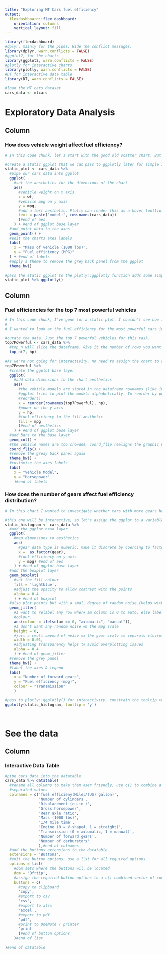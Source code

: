 ```yaml
---
title: "Exploring MT Cars fuel efficiency"
output: 
  flexdashboard::flex_dashboard:
    orientation: columns
    vertical_layout: fill
---
```



```r
library(flexdashboard)
#dplyr, mainly for the pipes. Hide the conflict messages. 
library(dplyr, warn.conflicts = FALSE)
#ggplot2, for the charts
library(ggplot2, warn.conflicts = FALSE)
#plotly for interactive charts
library(plotly, warn.conflicts = FALSE)
#DT for interactive data table
library(DT, warn.conflicts = FALSE)

#load the MT cars dataset
cars_data <- mtcars
```


Exploratory Data Analysis
=========================================================================

Column {data-width=650}
-----------------------------------------------------------------------

### How does vehicle weight affect fuel efficiency?

```r
# In this code chunk, let's start with the good old scatter chart. But we'll make it interactive. I thought it may be interesting to investigate how the weight of a vehicle affects its fuel efficiency.

#create a static ggplot that we can pass to ggplotly later for simple interactivity
static_plot <- cars_data %>%
  #pipe our cars data into ggplot
  ggplot(
    #set the aesthetics for the dimensions of the chart
    aes(
      #vehicle weight on x axis
      x = wt,
      #vehicle mpg on y axis
      y = mpg,
      #add a text aesthetic. Plotly can render this as a hover tooltip. 
      text = paste("model:", row.names(cars_data))
      )#end of aes
    ) + #end of ggplot base layer
  #add point data to the axes
  geom_point() + 
  #edit the charts axes labels
  labs(
    x = "Mass of vehicle (1000 lbs)",
    y = "Fuel efficiency (MPG)"
  ) + #end of labels
  #apply a theme to remove the grey back panel from the ggplot
  theme_bw()
  
#pass the static ggplot to the plotly::ggplotly function adds some simple 'out of the box' interactivity. Note that plotly has its own syntax for building charts, too. This is a bit more rigorous than the method we are using here. 
static_plot %>% ggplotly()

```

Column {data-width=350}
-----------------------------------------------------------------------

### Fuel efficiencies for the top 7 most powerful vehicles

```r

# In this code chunk, I've gone for a static plot. I couldn't see how interactivity would add value here, so it would just be a distraction. 
# 
# I wanted to look at the fuel efficiency for the most powerful cars in the dataset. This time a bar chart of the top 7 powerful cars. I'd like the model names on the x axis & horsepower on the y axis. To colour the bars by mpg, you need to use the fill aesthetic (colour would adjust the bar outlines). 

#curate the data. Just the top 7 powerful vehicles for this task.
top7Powerful <- cars_data %>% 
  #top_n will slice the dataframe. Give it the number of rows you want and the column to rank on
  top_n(7, hp)
  
#As we're not going for interactivity, no need to assign the chart to an object
top7Powerful %>% 
  #create the ggplot base layer
  ggplot(
    #add data dimensions to the chart aesthetics
    aes(
      #the vehicle models are stored in the dataframe rownames (like index in python).
      #ggplot tries to plot the models alphabetically. To reorder by power, use base R's
      #reorder()
      x = reorder(rownames(top7Powerful), hp),
      #power on the y axis
      y = hp,
      #fuel efficiency to the fill aesthetic
      fill = mpg
      )#end of aesthetics
    ) + #end of ggplot base layer
  #add bars to the base layer
  geom_col() +
  #the vehicle names are too crowded, coord_flip realigns the graphic horizontally 
  coord_flip() +
  #remove the greay back panel again
  theme_bw() +
  #customise the axes labels
  labs(
    x = "Vehicle Model",
    y = "Horsepower"
    )#end of labels


```

### How does the number of gears affect fuel efficiency distribution?

```r

# In this chart I wanted to investigate whether cars with more gears had better fuel economy. I wanted to see the distribution of fuel efficiencies for the vehicles. Therefore I've chosen a boxplot. As the dataset is American in origin, there are mostly automatic transmission cars (am == 0). I chose to highlight this in the chart by overlaying the points too, and colouting them based on their transmission type.

#this one will be interactive, so let's assign the ggplot to a variable
static_histogram <- cars_data %>% 
  #add the ggplot base layer
  ggplot(
    #map dimensions to aesthetics
    aes(
      #gear data type is numeric. make it discrete by coercing to factor. 
      x =  as.factor(gear),
      #fuel efficiency on y axis
      y = mpg) #end of aes
    ) + #end of ggplot base layer
  #add the boxplot layer
  geom_boxplot(
    #set the fill colour
    fill = 'lightblue',
    #adjust the opacity to allow contrast with the points
    alpha = 0.4
    ) + #end of boxplot
  #also plot points but with a small degree of random noise.(Helps with overplotting)
  geom_jitter(
    #I want to relabel any row where am column is 0 to auto, else label it manual. Map this to
    #colour.
    aes(colour = ifelse(am == 0, "automatic", "manual")),
    #I don't want any random noise on the mpg scale
    height = 0,
    #just a small amound of noise on the gear scale to separate clustered points
    width = 0.01,
    #adjusting transparency helps to avoid overplotting issues
    alpha = 0.4
    ) + #end of geom_jitter
  #remove the grey panel
  theme_bw() + 
  #label the axes & legend
  labs(
    x = "Number of forward gears",
    y = "Fuel efficiency (mpg)",
    colour = "Transmission"
    )

#pass to plotly::ggplotly() for interactivity, constrain the tooltip to just the y aesthetic
ggplotly(static_histogram, tooltip = 'y')




```

See the data
========================================================================================

Column {data-width=1000}
-----------------------------------------------------------------------

### Interactive Data Table


```r

#pipe cars_data into the datatable
cars_data %>% datatable(
  #rename all columns to make them user friendly, use c() to combine a vector of comma 
  #separated values
  colnames = c('fuel efficieny(Miles/(US) gallon)',
               'Number of cylinders',
               'Displacement (cu.in.)',
               'Gross horsepower',
               'Rear axle ratio',
               'Mass (1000 lbs)',
               '1/4 mile time',
               'Engine (0 = V-shaped, 1 = straight)',
               'Transmission (0 = automatic, 1 = manual)',
               'Number of forward gears',
               'Number of carburetors'
               ),#end of colnames
  #add the buttons extensions to the datatable
  extensions = 'Buttons',
  #edit the button options, use a list for all required options
  options = list(
    #dom sets where the buttons will be located
    dom = 'Bfrtip',
    #assign the required button options to a c() combined vector of comma separated values
    buttons = c(
      #copy to clipboard
      'copy',
      #export to csv
      'csv',
      #export to xlsx
      'excel',
      #export to pdf
      'pdf',
      #print to OneNote / printer
      'print'
      )#end of button options
    )#end of list
  
)#end of datatable

```

